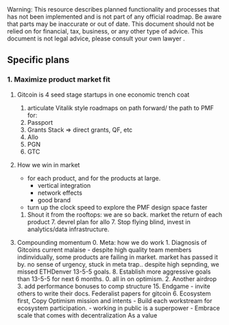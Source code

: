 
<Callout type="warning">
  Warning: This resource describes planned functionality and processes that has
  not been implemented and is not part of any official roadmap. Be aware that parts may be inaccurate or out of
  date.  This document should not be relied on for financial, tax, business, or any other type of advice.  This document is not legal advice, please consult your own lawyer .
</Callout>

## Specific plans

### 1. Maximize product market fit

1. Gitcoin is 4 seed stage startups in one economic trench coat
    1. articulate Vitalik style roadmaps on path forward/ the path to PMF for:
    1. Passport
    2. Grants Stack => direct grants, QF, etc
    3. Allo 
    4. PGN
    5. GTC

1. How we win in market 
    - for each product, and for the products at large.
        - vertical integration
        - network effects
        - good brand
    - turn up the clock speed to explore the PMF design space faster
    1. Shout it from the rooftops: we are so back.  market the return of each product
            7. devrel plan for allo
            7. Stop flying blind, invest in analytics/data infrastructure.

3. Compounding momentum
    0. Meta: how we do work
        1. Diagnosis of Gitcoins current malaise - despite high quality team members indinvidually, some products are failing in market. market has passed it by. no sense of urgency, stuck in meta trap.. despite high sepnding, we missed ETHDenver 13-5-5 goals.
    8. Establish more aggressive goals than 13-5-5 for next 6 months.
    0. all in on optimism.
    2. Another airdrop
        3. add performance bonuses to comp structure
    15. Endgame - invite others to write their docs. Federalist papers for gitcoin
    6. Ecosystem first, Copy Optimism mission and intents
        - Build each workstream for ecosystem participation.
        - working in public is a superpower - Embrace scale that comes with decentralization As a value



